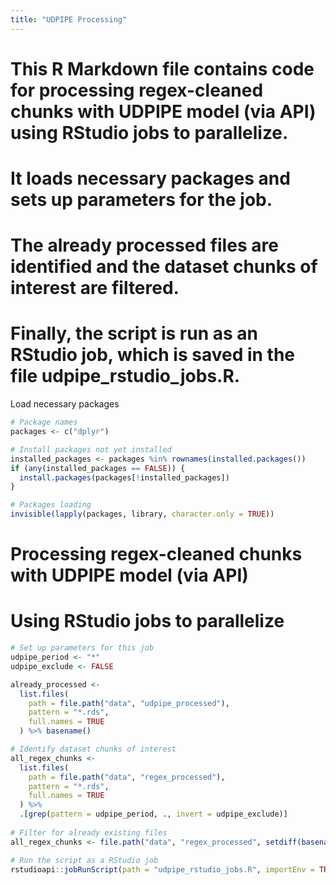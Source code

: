 ```yaml
---
title: "UDPIPE Processing"
---
```

# This R Markdown file contains code for processing regex-cleaned chunks with UDPIPE model (via API) using RStudio jobs to parallelize. 
# It loads necessary packages and sets up parameters for the job. 
# The already processed files are identified and the dataset chunks of interest are filtered.
# Finally, the script is run as an RStudio job, which is saved in the file udpipe_rstudio_jobs.R.

Load necessary packages
```r
# Package names
packages <- c("dplyr")

# Install packages not yet installed
installed_packages <- packages %in% rownames(installed.packages())
if (any(installed_packages == FALSE)) {
  install.packages(packages[!installed_packages])
}

# Packages loading
invisible(lapply(packages, library, character.only = TRUE))

```

# Processing regex-cleaned chunks with UDPIPE model (via API)
# Using RStudio jobs to parallelize 
```r
# Set up parameters for this job
udpipe_period <- "*"
udpipe_exclude <- FALSE

already_processed <-
  list.files(
    path = file.path("data", "udpipe_processed"),
    pattern = "*.rds",
    full.names = TRUE
  ) %>% basename()

# Identify dataset chunks of interest
all_regex_chunks <-
  list.files(
    path = file.path("data", "regex_processed"),
    pattern = "*.rds",
    full.names = TRUE
  ) %>%
  .[grep(pattern = udpipe_period, ., invert = udpipe_exclude)]
  
# Filter for already existing files
all_regex_chunks <- file.path("data", "regex_processed", setdiff(basename(all_regex_chunks), gsub("udpipe_", "", already_processed, fixed = TRUE)))

# Run the script as a RStudio job
rstudioapi::jobRunScript(path = "udpipe_rstudio_jobs.R", importEnv = TRUE)
```
